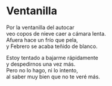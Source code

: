 # Ventanilla {-}


Por la ventanilla del autocar<br>
veo copos de nieve caer a cámara lenta.<br>
Afuera hace un frío que pela,<br>
y Febrero se acaba teñido de blanco.

Estoy tentado a bajarme rápidamente<br>
y despedirnos una vez más.<br>
Pero no lo hago, ni lo intento,<br>
al saber muy bien que no te veré más.
